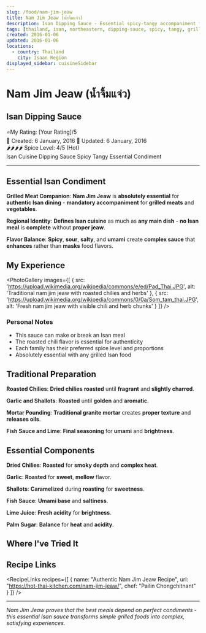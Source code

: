 ```yaml
---
slug: /food/nam-jim-jeaw
title: Nam Jim Jeaw (น้ำจิ้มแจ่ว)
description: Isan Dipping Sauce - Essential spicy-tangy accompaniment for grilled meats and vegetables
tags: [thailand, isan, northeastern, dipping-sauce, spicy, tangy, grilled-meats, essential, condiment, jeaw]
created: 2016-01-06
updated: 2016-01-06
locations:
  - country: Thailand
    city: Isaan Region
displayed_sidebar: cuisineSidebar
---
```



# Nam Jim Jeaw (น้ำจิ้มแจ่ว)
## Isan Dipping Sauce

<div className="food-rating">
  <span className="star">⭐</span>My Rating: [Your Rating]/5
</div>

<div className="food-metadata">
  <span className="food-date">📅 Created: 6 January, 2016</span>
  <span className="food-date">🔄 Updated: 6 January, 2016</span>
</div>


<div className="spice-level">
  🌶️🌶️🌶️🌶️ Spice Level: 4/5 (Hot)
</div>


<div className="food-tags">
  <span className="food-tag">Isan Cuisine</span>
  <span className="food-tag">Dipping Sauce</span>
  <span className="food-tag">Spicy</span>
  <span className="food-tag">Tangy</span>
  <span className="food-tag">Essential</span>
  <span className="food-tag">Condiment</span>
</div>


---

## Essential Isan Condiment

**Grilled Meat Companion**: **Nam Jim Jeaw** is **absolutely essential** for **authentic Isan dining** - **mandatory accompaniment** for **grilled meats** and **vegetables**.

**Regional Identity**: **Defines Isan cuisine** as much as **any main dish** - **no Isan meal** is **complete** without **proper jeaw**.

**Flavor Balance**: **Spicy**, **sour**, **salty**, and **umami** create **complex sauce** that **enhances** rather than **masks** food flavors.

## My Experience

<PhotoGallery
  images={[
    { src: 'https://upload.wikimedia.org/wikipedia/commons/e/ed/Pad_Thai.JPG', alt: 'Traditional nam jim jeaw with roasted chilies and herbs' },
    { src: 'https://upload.wikimedia.org/wikipedia/commons/0/0a/Som_tam_thai.JPG', alt: 'Fresh nam jim jeaw with visible chili and herb chunks' }
  ]}
/>

### Personal Notes
- This sauce can make or break an Isan meal
- The roasted chili flavor is essential for authenticity
- Each family has their preferred spice level and proportions
- Absolutely essential with any grilled Isan food

## Traditional Preparation

**Roasted Chilies**: **Dried chilies** **roasted** until **fragrant** and **slightly charred**.

**Garlic and Shallots**: **Roasted** until **golden** and **aromatic**.

**Mortar Pounding**: **Traditional granite mortar** creates **proper texture** and **releases oils**.

**Fish Sauce and Lime**: **Final seasoning** for **umami** and **brightness**.

## Essential Components

**Dried Chilies**: **Roasted** for **smoky depth** and **complex heat**.

**Garlic**: **Roasted** for **sweet**, **mellow** flavor.

**Shallots**: **Caramelized** during **roasting** for **sweetness**.

**Fish Sauce**: **Umami base** and **saltiness**.

**Lime Juice**: **Fresh acidity** for **brightness**.

**Palm Sugar**: **Balance** for **heat** and **acidity**.

## Where I've Tried It

<MapEmbed
  location="Isan Region, Northeastern Thailand"
  description="Essential condiment throughout Northeastern Thailand"
/>

## Recipe Links

<RecipeLinks
  recipes={[
    {
      name: "Authentic Nam Jim Jeaw Recipe",
      url: "https://hot-thai-kitchen.com/nam-jim-jeaw/",
      chef: "Pailin Chongchitnant"
    }
  ]}
/>

---

*Nam Jim Jeaw proves that the best meals depend on perfect condiments - this essential Isan sauce transforms simple grilled foods into complex, satisfying experiences.*